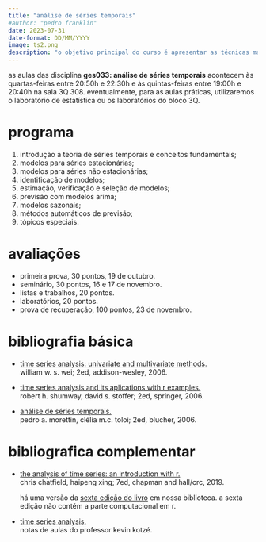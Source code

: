 ```yaml
---
title: "análise de séries temporais"
#author: "pedro franklin"
date: 2023-07-31
date-format: DD/MM/YYYY
image: ts2.png
description: "o objetivo principal do curso é apresentar as técnicas mais utilizadas em análise de séries temporais, dando ênfase na parte teórica dos modelos e mostrando aplicações práticas de estimação e previsão em séries reais."
---
```


as aulas das disciplina **ges033: análise de séries temporais** acontecem às quartas-feiras entre 20:50h e 22:30h e às quintas-feiras entre 19:00h e 20:40h na sala 3Q 308. eventualmente, para as aulas práticas, utilizaremos o laboratório de estatística ou os laboratórios do bloco 3Q.

# programa

1.  introdução à teoria de séries temporais e conceitos fundamentais;
2.  modelos para séries estacionárias;
3.  modelos para séries não estacionárias;
4.  identificação de modelos;
5.  estimação, verificação e seleção de modelos;
6.  previsão com modelos arima;
7.  modelos sazonais;
8.  métodos automáticos de previsão;
9.  tópicos especiais.

# avaliações

-   primeira prova, 30 pontos, 19 de outubro.
-   seminário, 30 pontos, 16 e 17 de novembro.
-   listas e trabalhos, 20 pontos.
-   laboratórios, 20 pontos.
-   prova de recuperação, 100 pontos, 23 de novembro.

# bibliografia básica

- [time series analysis: univariate and multivariate methods.](https://acervo.bibliotecas.ufu.br/index.php?codigo_sophia=107524)<br />
william w. s. wei; 2ed, addison-wesley, 2006. 

- [time series analysis and its aplications with r examples.](https://acervo.bibliotecas.ufu.br/index.html)<br />
robert h. shumway, david s. stoffer; 2ed, springer, 2006.

- [análise de séries temporais.]()<br />
pedro a. morettin, clélia m.c. toloi; 2ed, blucher, 2006.

# bibliografica complementar

- [the analysis of time series: an introduction with r.](https://www.taylorfrancis.com/books/mono/10.1201/9781351259446/analysis-time-series-chris-chatfield-haipeng-xing)<br />
    chris chatfield, haipeng xing; 7ed, chapman and hall/crc, 2019.
    
    há uma versão da [sexta edição do livro](https://acervo.bibliotecas.ufu.br/index.php?codigo_sophia=123240 
) em nossa biblioteca. a sexta edição não contém a parte computacional em r.

- [time series analysis.](https://www.economodel.com/time-series-analysis)<br />
notas de aulas do professor kevin kotzé.

